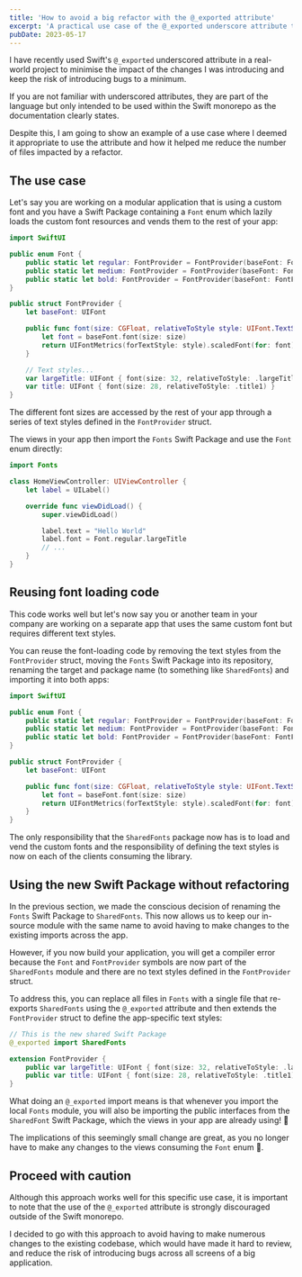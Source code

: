 ```yaml
---
title: 'How to avoid a big refactor with the @_exported attribute'
excerpt: 'A practical use case of the @_exported underscore attribute to avoid a big refactor.'
pubDate: 2023-05-17
---
```


I have recently used Swift's `@_exported` underscored attribute in a real-world project to minimise the impact of the changes I was introducing and keep the risk of introducing bugs to a minimum.

If you are not familiar with underscored attributes, they are part of the language but only intended to be used within the Swift monorepo as the documentation clearly states.

Despite this, I am going to show an example of a use case where I deemed it appropriate to use the attribute and how it helped me reduce the number of files impacted by a refactor.

## The use case

Let's say you are working on a modular application that is using a custom font and you have a Swift Package containing a `Font` enum which lazily loads the custom font resources and vends them to the rest of your app:

```swift:Font.swift
import SwiftUI

public enum Font {
    public static let regular: FontProvider = FontProvider(baseFont: FontFamily.MyAwesomeFont.regular)
    public static let medium: FontProvider = FontProvider(baseFont: FontFamily.MyAwesomeFont.medium)
    public static let bold: FontProvider = FontProvider(baseFont: FontFamily.MyAwesomeFont.bold)
}

public struct FontProvider {
    let baseFont: UIFont

    public func font(size: CGFloat, relativeToStyle style: UIFont.TextStyle) -> UIFont {
        let font = baseFont.font(size: size)
        return UIFontMetrics(forTextStyle: style).scaledFont(for: font)
    }

    // Text styles...
    var largeTitle: UIFont { font(size: 32, relativeToStyle: .largeTitle) }
    var title: UIFont { font(size: 28, relativeToStyle: .title1) }
}
```

The different font sizes are accessed by the rest of your app through a series of text styles defined in the `FontProvider` struct.

The views in your app then import the `Fonts` Swift Package and use the `Font` enum directly:

```swift:HomeViewController.swift
import Fonts

class HomeViewController: UIViewController {
    let label = UILabel()

    override func viewDidLoad() {
        super.viewDidLoad()

        label.text = "Hello World"
        label.font = Font.regular.largeTitle
        // ...
    }
}
```

## Reusing font loading code

This code works well but let's now say you or another team in your company are working on a separate app that uses the same custom font but requires different text styles.

You can reuse the font-loading code by removing the text styles from the `FontProvider` struct, moving the `Fonts` Swift Package into its repository, renaming the target and package name (to something like `SharedFonts`) and importing it into both apps:

```swift:Font.swift
import SwiftUI

public enum Font {
    public static let regular: FontProvider = FontProvider(baseFont: FontFamily.MyAwesomeFont.regular)
    public static let medium: FontProvider = FontProvider(baseFont: FontFamily.MyAwesomeFont.medium)
    public static let bold: FontProvider = FontProvider(baseFont: FontFamily.MyAwesomeFont.bold)
}

public struct FontProvider {
    let baseFont: UIFont

    public func font(size: CGFloat, relativeToStyle style: UIFont.TextStyle) -> UIFont {
        let font = baseFont.font(size: size)
        return UIFontMetrics(forTextStyle: style).scaledFont(for: font)
    }
}
```

The only responsibility that the `SharedFonts` package now has is to load and vend the custom fonts and the responsibility of defining the text styles is now on each of the clients consuming the library.

## Using the new Swift Package without refactoring

In the previous section, we made the conscious decision of renaming the `Fonts` Swift Package to `SharedFonts`. This now allows us to keep our in-source module with the same name to avoid having to make changes to the existing imports across the app.

However, if you now build your application, you will get a compiler error because the `Font` and `FontProvider` symbols are now part of the `SharedFonts` module and there are no text styles defined in the `FontProvider` struct.

To address this, you can replace all files in `Fonts` with a single file that re-exports `SharedFonts` using the `@_exported` attribute and then extends the `FontProvider` struct to define the app-specific text styles:

```swift:FontProvider+TextStyles.swift
// This is the new shared Swift Package
@_exported import SharedFonts

extension FontProvider {
    public var largeTitle: UIFont { font(size: 32, relativeToStyle: .largeTitle) }
    public var title: UIFont { font(size: 28, relativeToStyle: .title1) }
}
```

What doing an `@_exported` import means is that whenever you import the local `Fonts` module, you will also be importing the public interfaces from the `SharedFont` Swift Package, which the views in your app are already using! 🎉

The implications of this seemingly small change are great, as you no longer have to make any changes to the views consuming the `Font` enum 🎉.

## Proceed with caution

Although this approach works well for this specific use case, it is important to note that the use of the `@_exported` attribute is strongly discouraged outside of the Swift monorepo.

I decided to go with this approach to avoid having to make numerous changes to the existing codebase, which would have made it hard to review, and reduce the risk of introducing bugs across all screens of a big application.

